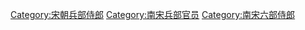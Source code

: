 [[Category:宋朝兵部侍郎|Category:宋朝兵部侍郎]]
[[Category:南宋兵部官员|Category:南宋兵部官员]]
[[Category:南宋六部侍郎|Category:南宋六部侍郎]]